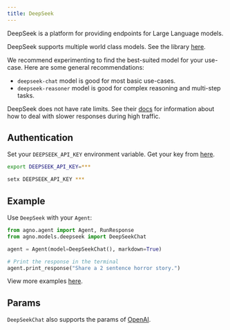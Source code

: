 ```yaml
---
title: DeepSeek
---
```


DeepSeek is a platform for providing endpoints for Large Language models.

DeepSeek supports multiple world class models. See the library [here](https://api-docs.deepseek.com/quick_start/pricing).

We recommend experimenting to find the best-suited model for your use-case. Here are some general recommendations:

- `deepseek-chat` model is good for most basic use-cases.
- `deepseek-reasoner` model is good for complex reasoning and multi-step tasks.


DeepSeek does not have rate limits. See their [docs](https://api-docs.deepseek.com/quick_start/rate_limit) for information about how to deal with slower responses during high traffic.

## Authentication

Set your `DEEPSEEK_API_KEY` environment variable. Get your key from [here](https://platform.deepseek.com/api_keys).

<CodeGroup>

```bash Mac
export DEEPSEEK_API_KEY=***
```

```bash Windows
setx DEEPSEEK_API_KEY ***
```

</CodeGroup>

## Example

Use `DeepSeek` with your `Agent`:

<CodeGroup>

```python agent.py
from agno.agent import Agent, RunResponse
from agno.models.deepseek import DeepSeekChat

agent = Agent(model=DeepSeekChat(), markdown=True)

# Print the response in the terminal
agent.print_response("Share a 2 sentence horror story.")

```

</CodeGroup>

<Note> View more examples [here](../examples/models/deepseek). </Note>

## Params

<Snippet file="model-deepseek-params.mdx" />

`DeepSeekChat` also supports the params of [OpenAI](/models/openai).
